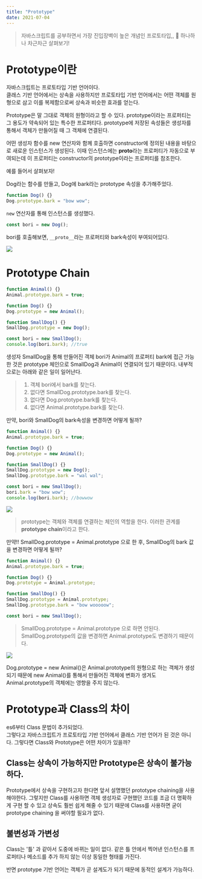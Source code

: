 ```yaml
---
title: "Prototype"
date: 2021-07-04
---
```


> 자바스크립트를 공부하면서 가장 진입장벽이 높은 개념인 프로토타입,, 🤪
> 하나하나 차근차근 살펴보기!

# Prototype이란

자바스크립트는 프로토타입 기반 언어이다.  
클래스 기반 언어에서는 상속을 사용하지만 프로토타입 기반 언어에서는 어떤 객체를 원형으로 삼고 이를 복제함으로써 상속과 비슷한 효과를 얻는다.

Prototype은 말 그대로 객체의 원형이라고 할 수 있다. prototype이라는 프로퍼티는 그 용도가 약속되어 있는 특수한 프로퍼티다. prototype에 저장된 속성들은 생성자를 통해서 객체가 만들어질 때 그 객체에 연결된다.

어떤 생성자 함수를 new 연산자와 함께 호출하면 constructor에 정의된 내용을 바탕으로 새로운 인스턴스가 생성된다. 이때 인스턴스에는 **proto**라는 프로퍼티가 자동으로 부여되는데 이 프로퍼티는 constructor의 prototype이라는 프로퍼티를 참조한다.

예를 들어서 살펴보자!

Dog라는 함수를 만들고, Dog에 bark라는 prototype 속성을 추가해주었다.

```js
function Dog() {}
Dog.prototype.bark = "bow wow";
```

`new` 연산자를 통해 인스턴스를 생성했다.

```js
const bori = new Dog();
```

bori를 호출해보면, `__proto__`라는 프로퍼티와 bark속성이 부여되어있다.

![](https://media.vlpt.us/images/nsunny0908/post/d21a2d3d-f35e-4933-ad85-ee36621db7fd/A5AB7DB0-2E45-4EE3-BB4C-E3900CCFFE96.png)

# Prototype Chain

```js
function Animal() {}
Animal.prototype.bark = true;

function Dog() {}
Dog.prototype = new Animal();

function SmallDog() {}
SmallDog.prototype = new Dog();

const bori = new SmallDog();
console.log(bori.bark); //true
```

생성자 SmallDog을 통해 만들어진 객체 bori가 Animal의 프로퍼티 bark에 접근 가능한 것은 prototype 체인으로 SmallDog과 Animal이 연결되어 있기 때문이다. 내부적으로는 아래와 같은 일이 일어난다.

> 1. 객체 bori에서 bark를 찾는다.
> 2. 없다면 SmallDog.prototype.bark를 찾는다.
> 3. 없다면 Dog.prototype.bark를 찾는다.
> 4. 없다면 Animal.prototype.bark를 찾는다.

만약, bori와 SmallDog의 bark속성을 변경하면 어떻게 될까?

```js
function Animal() {}
Animal.prototype.bark = true;

function Dog() {}
Dog.prototype = new Animal();

function SmallDog() {}
SmallDog.prototype = new Dog();
SmallDog.prototype.bark = "wal wal";

const bori = new SmallDog();
bori.bark = "bow wow";
console.log(bori.bark); //bowwow
```

![](https://media.vlpt.us/images/nsunny0908/post/57ecf57d-4943-4c97-a535-446d03849da6/7BD9CB36-C869-40E2-8E15-5D2E00DB3505.png)

> prototype는 객체와 객체를 연결하는 체인의 역할을 한다.
> 이러한 관계를 **prototype chain**이라고 한다.

만약!! SmallDog.prototype = Animal.prototype 으로 한 후,
SmallDog의 bark 값을 변경하면 어떻게 될까?

```js
function Animal() {}
Animal.prototype.bark = true;

function Dog() {}
Dog.prototype = Animal.prototype;

function SmallDog() {}
SmallDog.prototype = Animal.prototype;
SmallDog.prototype.bark = "bow wooooow";

const bori = new SmallDog();
```

> SmallDog.prototype = Animal.prototype 으로 하면 안된다.
> SmallDog.prototype의 값을 변경하면 Animal.prototype도 변경하기 때문이다.

![](https://media.vlpt.us/images/nsunny0908/post/c018f4c6-3057-4d60-90ca-1b8aa198a6aa/11FDD7A9-BF9B-442F-82AA-0A9350A17411.png)

Dog.prototype = new Animal()은 Animal.prototype의 원형으로 하는 객체가 생성되기 때문에 new Animal()를 통해서 만들어진 객체에 변화가 생겨도 Animal.prototype의 객체에는 영향을 주지 않는다.

# Prototype과 Class의 차이

es6부터 Class 문법이 추가되었다.  
그렇다고 자바스크립트가 프로토타입 기반 언어에서 클래스 기반 언어가 된 것은 아니다.
그렇다면 Class와 Prototype은 어떤 차이가 있을까?

## Class는 상속이 가능하지만 Prototype은 상속이 불가능하다.

Prototype에서 상속을 구현하고자 한다면 앞서 설명했던 prototype chaining을 사용해야한다. 그렇지만 Class를 사용하면 객체 생성자로 구현했던 코드를 조금 더 명확하게 구현 할 수 있고 상속도 훨씬 쉽게 해줄 수 있기 때문에 Class를 사용하면 굳이
prototype chaining 을 써야할 필요가 없다.

## 불변성과 가변성

Class는 '틀' 과 같아서 도중에 바뀌는 일이 없다. 같은 틀 안에서 찍어낸 인스턴스를 프로퍼티나 메소드를 추가 하지 않는 이상 동일한 형태를 가진다.

반면 prototype 기반 언어는 객체가 곧 설계도가 되기 때문에 동적인 설계가 가능하다.
